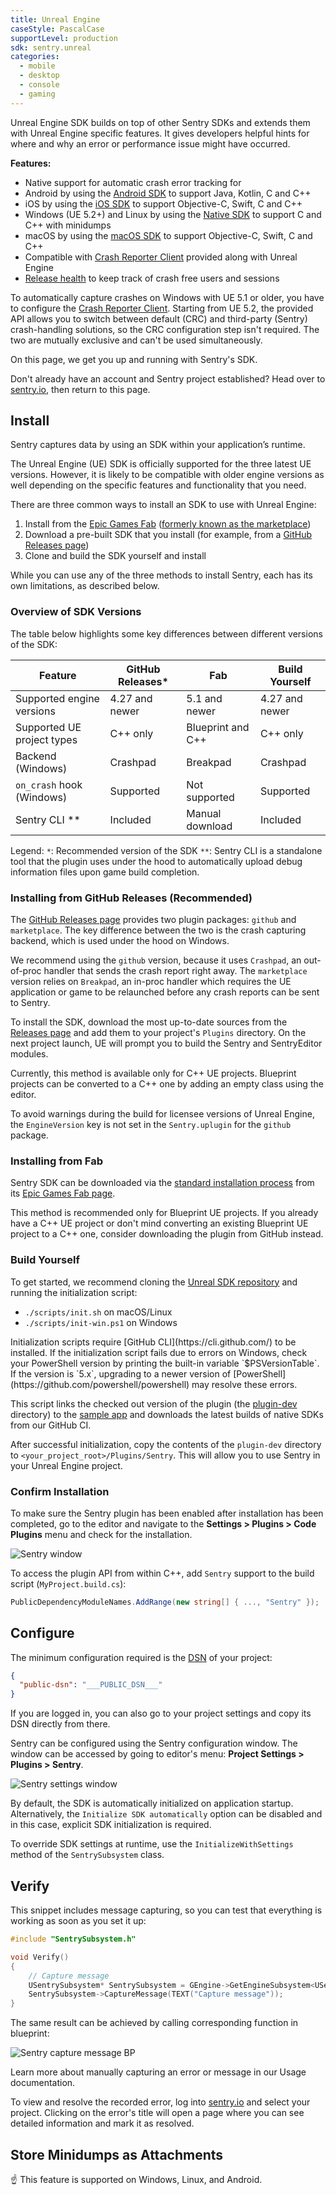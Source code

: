 ```yaml
---
title: Unreal Engine
caseStyle: PascalCase
supportLevel: production
sdk: sentry.unreal
categories:
  - mobile
  - desktop
  - console
  - gaming
---
```


Unreal Engine SDK builds on top of other Sentry SDKs and extends them with Unreal Engine specific features. It gives developers helpful hints for where and why an error or performance issue might have occurred.

**Features:**

- Native support for automatic crash error tracking for
- Android by using the [Android SDK](/platforms/android/) to support Java, Kotlin, C and C++
- iOS by using the [iOS SDK](/platforms/apple/guides/ios/) to support Objective-C, Swift, C and C++
- Windows (UE 5.2+) and Linux by using the [Native SDK](/platforms/native/) to support C and C++ with minidumps
- macOS by using the [macOS SDK](/platforms/apple/guides/macos/) to support Objective-C, Swift, C and C++
- Compatible with [Crash Reporter Client](/platforms/unreal/configuration/setup-crashreporter/) provided along with Unreal Engine
- [Release health](/platforms/unreal/configuration/releases/) to keep track of crash free users and sessions

<Alert level="warning">

To automatically capture crashes on Windows with UE 5.1 or older, you have to configure the [Crash Reporter Client](/platforms/unreal/configuration/setup-crashreporter/). Starting from UE 5.2, the provided API allows you to switch between default (CRC) and third-party (Sentry) crash-handling solutions, so the CRC configuration step isn't required. The two are mutually exclusive and can't be used simultaneously.

</Alert>

On this page, we get you up and running with Sentry's SDK.

Don't already have an account and Sentry project established? Head over to [sentry.io](https://sentry.io/signup/), then return to this page.

## Install

Sentry captures data by using an SDK within your application’s runtime.

The Unreal Engine (UE) SDK is officially supported for the three latest UE versions. However, it is likely to be compatible with older engine versions as well depending on the specific features and functionality that you need.

There are three common ways to install an SDK to use with Unreal Engine:
1. Install from the [Epic Games Fab](https://www.fab.com/) ([formerly known as the marketplace](https://www.unrealengine.com/en-US/blog/fab-epics-new-unified-content-marketplace-launches-today))
2. Download a pre-built SDK that you install (for example, from a [GitHub Releases page](https://github.com/getsentry/sentry-unreal/releases))
3. Clone and build the SDK yourself and install

While you can use any of the three methods to install Sentry, each has its own limitations, as described below.

### Overview of SDK Versions

The table below highlights some key differences between different versions of the SDK:

| Feature                    | __GitHub Releases__* | Fab                 | Build Yourself |
|----------------------------|----------------------|---------------------|----------------|
| Supported engine versions  | 4.27 and newer       | 5.1 and newer       | 4.27 and newer |
| Supported UE project types | C++ only             | Blueprint and C++   | C++ only       |
| Backend (Windows)          | Crashpad             | Breakpad            | Crashpad       |
| `on_crash` hook (Windows)  | Supported            | Not supported       | Supported      |
| Sentry CLI **              | Included             | Manual download     | Included       |

Legend:
`*`: Recommended version of the SDK
`**`: Sentry CLI is a standalone tool that the plugin uses under the hood to automatically upload debug information files upon game build completion.

### Installing from GitHub Releases (Recommended)

The [GitHub Releases page](https://github.com/getsentry/sentry-unreal/releases) provides two plugin packages: `github` and `marketplace`. The key difference between the two is the crash capturing backend, which is used under the hood on Windows.

We recommend using the `github` version, because it uses `Crashpad`, an out-of-proc handler that sends the crash report right away. The `marketplace` version relies on `Breakpad`, an in-proc handler which requires the UE application or game to be relaunched before any crash reports can be sent to Sentry.

To install the SDK, download the most up-to-date sources from the [Releases page](https://github.com/getsentry/sentry-unreal/releases) and add them to your project's `Plugins` directory. On the next project launch, UE will prompt you to build the Sentry and SentryEditor modules.

<Alert>

Currently, this method is available only for C++ UE projects. Blueprint projects can be converted to a C++ one by adding an empty class using the editor.

</Alert>

<Alert>

To avoid warnings during the build for licensee versions of Unreal Engine, the `EngineVersion` key is not set in the `Sentry.uplugin` for the `github` package.

</Alert>

### Installing from Fab

Sentry SDK can be downloaded via the [standard installation process](https://dev.epicgames.com/documentation/en-us/unreal-engine/working-with-plugins-in-unreal-engine#installingpluginsfromtheunrealenginemarketplace) from its [Epic Games Fab page](https://www.fab.com/listings/eaa89d9d-8d39-450c-b75f-acee010890a2).

This method is recommended only for Blueprint UE projects. If you already have a C++ UE project or don't mind converting an existing Blueprint UE project to a C++ one, consider downloading the plugin from GitHub instead.

### Build Yourself

To get started, we recommend cloning the [Unreal SDK repository](https://github.com/getsentry/sentry-unreal) and running the initialization script:

* `./scripts/init.sh` on macOS/Linux
* `./scripts/init-win.ps1` on Windows

<Alert>
Initialization scripts require [GitHub CLI](https://cli.github.com/) to be installed.
</Alert>

<Alert>
If the initialization script fails due to errors on Windows, check your PowerShell version by printing the built-in variable `$PSVersionTable`. If the version is `5.x`, upgrading to a newer version of [PowerShell](https://github.com/powershell/powershell) may resolve these errors.
</Alert>

This script links the checked out version of the plugin (the [plugin-dev](https://github.com/getsentry/sentry-unreal/tree/b67076ad5dc419d46b4be70a0bd6e64c2357a82d/plugin-dev) directory) to the [sample app](https://github.com/getsentry/sentry-unreal/tree/b67076ad5dc419d46b4be70a0bd6e64c2357a82d/sample) and downloads the latest builds of native SDKs from our GitHub CI.

After successful initialization, copy the contents of the `plugin-dev` directory to `<your_project_root>/Plugins/Sentry`. This will allow you to use Sentry in your Unreal Engine project.

### Confirm Installation
To make sure the Sentry plugin has been enabled after installation has been completed, go to the editor and navigate to the **Settings > Plugins > Code Plugins** menu and check for the installation.

![Sentry window](./img/unreal_plugins_window.png)

To access the plugin API from within C++,
add `Sentry` support to the build script (`MyProject.build.cs`):

```csharp
PublicDependencyModuleNames.AddRange(new string[] { ..., "Sentry" });
```

## Configure

The minimum configuration required is the [DSN](/product/sentry-basics/dsn-explainer/) of your project:

```json {tabTitle: Public DSN}
{
  "public-dsn": "___PUBLIC_DSN___"
}
```

<Alert>

If you are logged in, you can also go to your project settings and copy its DSN directly from there.

</Alert>

Sentry can be configured using the Sentry configuration window.
The window can be accessed by going to editor's menu: **Project Settings > Plugins > Sentry**.

![Sentry settings window](./img/unreal_window.png)

By default, the SDK is automatically initialized on application startup. Alternatively, the `Initialize SDK automatically` option can be disabled and in this case, explicit SDK initialization is required.

To override SDK settings at runtime, use the `InitializeWithSettings` method of the `SentrySubsystem` class.

## Verify

This snippet includes message capturing, so you can test that everything is working as soon as you set it up:

```cpp
#include "SentrySubsystem.h"

void Verify()
{
    // Capture message
    USentrySubsystem* SentrySubsystem = GEngine->GetEngineSubsystem<USentrySubsystem>();
    SentrySubsystem->CaptureMessage(TEXT("Capture message"));
}
```

The same result can be achieved by calling corresponding function in blueprint:

![Sentry capture message BP](./img/unreal_bp_message.png)

<Alert>

Learn more about manually capturing an error or message in our <PlatformLink to="/usage/">Usage documentation</PlatformLink>.

</Alert>

To view and resolve the recorded error, log into [sentry.io](https://sentry.io) and select your project. Clicking on the error's title will open a page where you can see detailed information and mark it as resolved.

## Store Minidumps as Attachments

<Include name="store-minidumps-as-attachments-intro" />

<Alert>☝ This feature is supported on Windows, Linux, and Android.</Alert>

<Include name="store-minidumps-as-attachments-configuration" />
